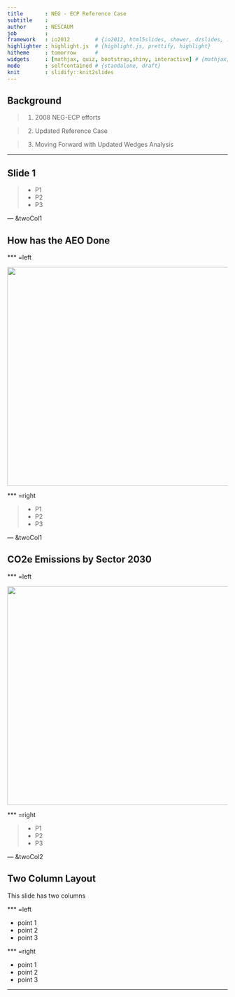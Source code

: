 ```yaml
---
title       : NEG - ECP Reference Case
subtitle    : 
author      : NESCAUM
job         : 
framework   : io2012        # {io2012, html5slides, shower, dzslides, ...}
highlighter : highlight.js  # {highlight.js, prettify, highlight}
hitheme     : tomorrow      # 
widgets     : [mathjax, quiz, bootstrap,shiny, interactive] # {mathjax, quiz, bootstrap, shiny, interactive}
mode        : selfcontained # {standalone, draft}
knit        : slidify::knit2slides
---
```


<style>
.title-slide {
  background-color: #EDE0CF; /* #EDE0CF; ; #CA9F9D*/
}
</style>

## Background 

> 1. 2008 NEG-ECP efforts

> 2. Updated Reference Case 

> 3. Moving Forward with Updated Wedges Analysis

--- 

## Slide 1

> * P1
> * P2
> * P3

--- &twoCol1 

## How has the AEO Done

*** =left

<img width=650px height=500px src='assets/img/AEO.PNG'></img>

*** =right

> * P1
> * P2
> * P3

--- &twoCol1 

## CO2e Emissions by Sector 2030

*** =left

<img width=650px height=500px src='assets/img/SectorEmis.PNG'></img>

*** =right

> * P1
> * P2
> * P3

--- &twoCol2 

## Two Column Layout

This slide has two columns

*** =left

- point 1
- point 2
- point 3

*** =right

- point 1
- point 2
- point 3

--- 










